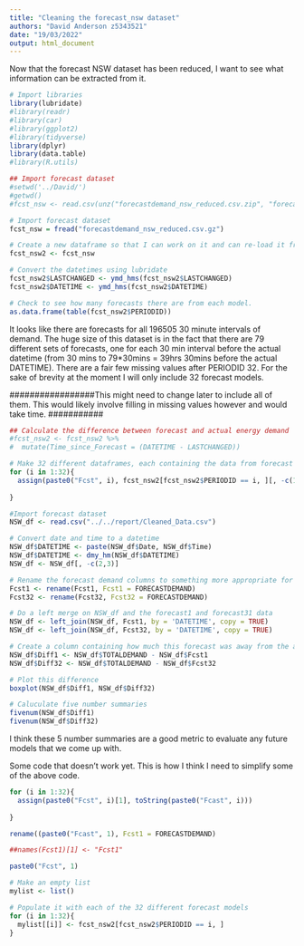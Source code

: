 ```yaml
---
title: "Cleaning the forecast_nsw dataset"
authors: "David Anderson z5343521"
date: "19/03/2022"
output: html_document
---
```


Now that the forecast NSW dataset has been reduced, I want to see what information can be extracted from it.

```r
# Import libraries
library(lubridate)
#library(readr)
#library(car)
#library(ggplot2)
#library(tidyverse)
library(dplyr)
library(data.table)
#library(R.utils)
```

```r
## Import forecast dataset      
#setwd('../David/')
#getwd()
#fcst_nsw <- read.csv(unz("forecastdemand_nsw_reduced.csv.zip", "forecastdemand_nsw_reduced.csv"), header = T)

# Import forecast dataset
fcst_nsw = fread("forecastdemand_nsw_reduced.csv.gz")
```

```r
# Create a new dataframe so that I can work on it and can re-load it from the original data without having to read the zipped file again which takes ages.
fcst_nsw2 <- fcst_nsw

# Convert the datetimes using lubridate
fcst_nsw2$LASTCHANGED <- ymd_hms(fcst_nsw2$LASTCHANGED)
fcst_nsw2$DATETIME <- ymd_hms(fcst_nsw2$DATETIME)

# Check to see how many forecasts there are from each model.
as.data.frame(table(fcst_nsw2$PERIODID))
```

It looks like there are forecasts for all 196505 30 minute intervals of demand. The huge size of this dataset is in the fact that there are 79 different sets of forecasts, one for each 30 min interval before the actual datetime (from 30 mins to 79*30mins = 39hrs 30mins before the actual DATETIME).
There are a fair few missing values after PERIODID 32. For the sake of brevity at the moment I will only include 32 forecast models.

#################This might need to change later to include all of them. This would likely involve filling in missing values however and would take time. ###########

```r
## Calculate the difference between forecast and actual energy demand
#fcst_nsw2 <- fcst_nsw2 %>%
#  mutate(Time_since_Forecast = (DATETIME - LASTCHANGED))

# Make 32 different dataframes, each containing the data from forecast 1*30mins out to 32*30mins out
for (i in 1:32){
  assign(paste0("Fcst", i), fcst_nsw2[fcst_nsw2$PERIODID == i, ][, -c(1, 3, 5)])
  
}

#Import forecast dataset
NSW_df <- read.csv("../../report/Cleaned_Data.csv")

# Convert date and time to a datetime
NSW_df$DATETIME <- paste(NSW_df$Date, NSW_df$Time)
NSW_df$DATETIME <- dmy_hm(NSW_df$DATETIME)
NSW_df <- NSW_df[, -c(2,3)]

# Rename the forecast demand columns to something more appropriate for each forecast
Fcst1 <- rename(Fcst1, Fcst1 = FORECASTDEMAND)
Fcst32 <- rename(Fcst32, Fcst32 = FORECASTDEMAND)

# Do a left merge on NSW_df and the forecast1 and forecast31 data
NSW_df <- left_join(NSW_df, Fcst1, by = 'DATETIME', copy = TRUE)
NSW_df <- left_join(NSW_df, Fcst32, by = 'DATETIME', copy = TRUE)

# Create a column containing how much this forecast was away from the actual consumption
NSW_df$Diff1 <- NSW_df$TOTALDEMAND - NSW_df$Fcst1
NSW_df$Diff32 <- NSW_df$TOTALDEMAND - NSW_df$Fcst32

# Plot this difference
boxplot(NSW_df$Diff1, NSW_df$Diff32)

# Caluculate five number summaries
fivenum(NSW_df$Diff1)
fivenum(NSW_df$Diff32)
```

I think these 5 number summaries are a good metric to evaluate any future models that we come up with.
















Some code that doesn't work yet. This is how I think I need to simplify some of the above code.

```r
for (i in 1:32){
  assign(paste0("Fcst", i)[1], toString(paste0("Fcast", i)))
  
} 

rename((paste0("Fcast", 1), Fcst1 = FORECASTDEMAND)

##names(Fcst1)[1] <- "Fcst1"

paste0("Fcst", 1)
```


```r
# Make an empty list
mylist <- list()

# Populate it with each of the 32 different forecast models
for (i in 1:32){
  mylist[[i]] <- fcst_nsw2[fcst_nsw2$PERIODID == i, ]
}
```





